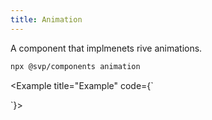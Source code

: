 ```yaml
---
title: Animation
---
```



A component that implmenets rive animations.


<Pills>
  <Rive />
</Pills>

```bash
npx @svp/components animation
```

<Example title="Example" code={`

<Animation width={400} height={400} src="/atrium/pie.riv" />
`}>
  <Animation client:load width={400} height={400} src="/atrium/pie.riv" />
</Example>
